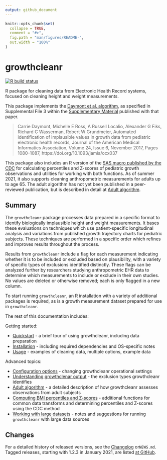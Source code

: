 ```yaml
---
output: github_document
---
```


<!-- README.md is generated from README.Rmd. Please edit that file -->

```r
knitr::opts_chunk$set(
  collapse = TRUE,
  comment = "#>",
  fig.path = "man/figures/README-",
  out.width = "100%"
)
```

# growthcleanr

<!-- badges: start -->

[![R build status](https://github.com/carriedaymont/growthcleanr/workflows/R-CMD-check/badge.svg) ](https://github.com/carriedaymont/growthcleanr/actions)

<!-- badges: end -->

R package for cleaning data from Electronic Health Record systems, focused on
cleaning height and weight measurements.

<a name="cite"></a>
This package implements the
[Daymont et al. algorithm](https://academic.oup.com/jamia/article/24/6/1080/3767271),
as specified in Supplemental File 3 within the
[Supplementary Material](https://academic.oup.com/jamia/article/24/6/1080/3767271#97610899)
published with that paper.

> Carrie Daymont, Michelle E Ross, A Russell Localio, Alexander G Fiks, Richard
> C Wasserman, Robert W Grundmeier, Automated identification of implausible
> values in growth data from pediatric electronic health records, Journal of the
> American Medical Informatics Association, Volume 24, Issue 6, November 2017,
> Pages 1080–1087, https://doi.org/10.1093/jamia/ocx037

This package also includes an R version of the
[SAS macro published by the CDC](https://www.cdc.gov/nccdphp/dnpao/growthcharts/resources/sas.htm)
for calculating percentiles and Z-scores of pediatric growth observations and
utilities for working with both functions. As of summer 2021, it also supports
cleaning anthropometric measurements for adults up to age 65. The adult
algorithm has not yet been published in a peer-reviewed publication, but is
described in detail at [Adult algorithm](articles/adult-algorithm.html).

## Summary

The `growthcleanr` package processes data prepared in a specific format to identify
biologically implausible height and weight measurements. It bases these evaluations on
techniques which use patient-specific longitudinal analysis and variations from
published growth trajectory charts for pediatric subjects. These techniques are
performed in a specific order which refines and improves results throughout the
process.

Results from `growthcleanr` include a flag for each measurement indicating whether it
is to be included or excluded based on plausibility, with a variety of specific types
of exclusions identified distinctly. These flags can be analyzed further by researchers
studying anthropometric EHR data to determine which measurements to include or exclude
in their own studies. No values are deleted or otherwise removed; each is only flagged
in a new column.

To start running `growthcleanr`, an R installation with a variety of additional
packages is required, as is a growth measurement dataset prepared for use in
`growthcleanr`.

The rest of this documentation includes:

Getting started:

- [Quickstart](articles/quickstart.html) - a brief tour of using growthcleanr,
  including data preparation
- [Installation](articles/installation.html) - including required dependencies and
  OS-specific notes
- [Usage](articles/usage.html) - examples of cleaning data, multiple options,
  example data

Advanced topics:

- [Configuration options](articles/configuration.html) - changing growthcleanr operational
  settings
- [Understanding growthclenar output](articles/output.html) - the exclusion
  types growthcleanr identifies
- [Adult algorithm](articles/adult-algorithm.html) - a detailed description of
  how growthcleanr assesses observations from adult subjects
- [Computing BMI percentiles and Z-scores](articles/utilities.html) - additional
  functions for common data transforms and determining percentiles and Z-scores
  using the CDC method
- [Working with large datasets](articles/large-data-sets.html) - notes and
  suggestions for running `growthcleanr` with large data sources

## Changes

For a detailed history of released versions, see the
[Changelog](news/index.html) or`NEWS.md`. Tagged releases, starting with 1.2.3
in January 2021, are listed [at
GitHub](https://github.com/carriedaymont/growthcleanr/releases).
